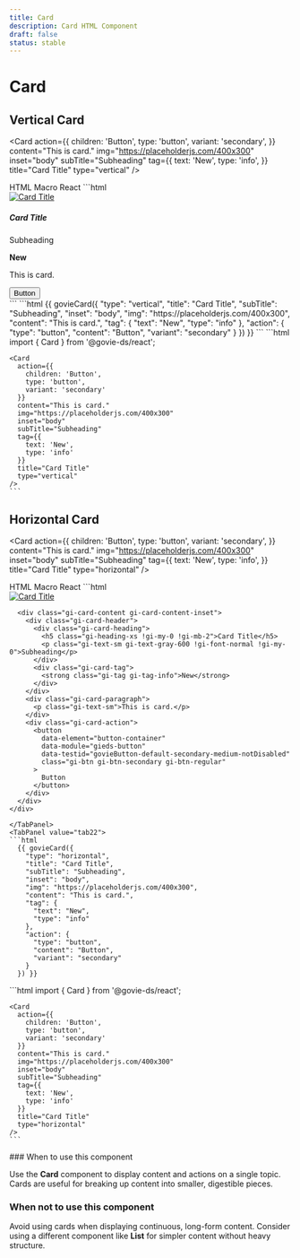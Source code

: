 ```yaml
---
title: Card
description: Card HTML Component
draft: false
status: stable
---
```


# Card

<ComponentStatusBlock componentId="card" />

## Vertical Card

<Card
  action={{
    children: 'Button',
    type: 'button',
    variant: 'secondary',
  }}
  content="This is card."
  img="https://placeholderjs.com/400x300"
  inset="body"
  subTitle="Subheading"
  tag={{
    text: 'New',
    type: 'info',
  }}
  title="Card Title"
  type="vertical"
/>

<Tabs id="tab1">
  <TabList>
    <TabItem value="tab11" checked>HTML</TabItem>
    <TabItem value="tab12">Macro</TabItem>
    <TabItem value="tab13">React</TabItem>
  </TabList>
  <TabPanel value="tab11">
  ```html
   <div class="gi-card gi-card-vertical">
    <div class="gi-card-image">
      <a href="">
        <img src="https://placeholderjs.com/400x300" alt="Card Title" />
      </a>
    </div>
    <div class="gi-card-content gi-card-content-inset">
      <div class="gi-card-header">
        <div class="gi-card-heading">
          <h5 class="gi-heading-xs !gi-my-0 !gi-mb-2">Card Title</h5>
          <p class="gi-text-sm gi-text-gray-600 !gi-font-normal !gi-my-0">Subheading</p>
        </div>
        <div class="gi-card-tag">
          <strong class="gi-tag gi-tag-info">New</strong>
        </div>
      </div>
      <div class="gi-card-paragraph">
        <p class="gi-text-sm">This is card.</p>
      </div>
      <div class="gi-card-action">
        <button
          data-element="button-container"
          data-module="gieds-button"
          data-testid="govieButton-default-secondary-medium-notDisabled"
          class="gi-btn gi-btn-secondary gi-btn-regular"
        >
          Button
        </button>
      </div>
    </div>
  </div>
  ```
  </TabPanel>
  <TabPanel value="tab12">
  ```html
    {{ govieCard({
      "type": "vertical",
      "title": "Card Title",
      "subTitle": "Subheading",
      "inset": "body",
      "img": "https://placeholderjs.com/400x300",
      "content": "This is card.",
      "tag": {
        "text": "New",
        "type": "info"
      },
      "action": {
        "type": "button",
        "content": "Button",
        "variant": "secondary"
      }
    }) }}
  ```
  </TabPanel>
  <TabPanel value="tab13">
    ```html
    import { Card } from '@govie-ds/react';

    <Card
      action={{
        children: 'Button',
        type: 'button',
        variant: 'secondary'
      }}
      content="This is card."
      img="https://placeholderjs.com/400x300"
      inset="body"
      subTitle="Subheading"
      tag={{
        text: 'New',
        type: 'info'
      }}
      title="Card Title"
      type="vertical"
    />
    ```

  </TabPanel>
</Tabs>

## Horizontal Card

<Card
  action={{
    children: 'Button',
    type: 'button',
    variant: 'secondary',
  }}
  content="This is card."
  img="https://placeholderjs.com/400x300"
  inset="body"
  subTitle="Subheading"
  tag={{
    text: 'New',
    type: 'info',
  }}
  title="Card Title"
  type="horizontal"
/>

<Tabs id="tab2">
  <TabList>
    <TabItem value="tab21" checked>HTML</TabItem>
    <TabItem value="tab22">Macro</TabItem>
    <TabItem value="tab23">React</TabItem>
  </TabList>
  <TabPanel value="tab21">
  ```html
    <div class="gi-card gi-card-horizontal">
      <div class="gi-card-image">
        <a href="">
          <img src="https://placeholderjs.com/400x300" alt="Card Title" />
        </a>
      </div>

      <div class="gi-card-content gi-card-content-inset">
        <div class="gi-card-header">
          <div class="gi-card-heading">
            <h5 class="gi-heading-xs !gi-my-0 !gi-mb-2">Card Title</h5>
            <p class="gi-text-sm gi-text-gray-600 !gi-font-normal !gi-my-0">Subheading</p>
          </div>
          <div class="gi-card-tag">
            <strong class="gi-tag gi-tag-info">New</strong>
          </div>
        </div>
        <div class="gi-card-paragraph">
          <p class="gi-text-sm">This is card.</p>
        </div>
        <div class="gi-card-action">
          <button
            data-element="button-container"
            data-module="gieds-button"
            data-testid="govieButton-default-secondary-medium-notDisabled"
            class="gi-btn gi-btn-secondary gi-btn-regular"
          >
            Button
          </button>
        </div>
      </div>
    </div>

````
</TabPanel>
<TabPanel value="tab22">
```html
  {{ govieCard({
    "type": "horizontal",
    "title": "Card Title",
    "subTitle": "Subheading",
    "inset": "body",
    "img": "https://placeholderjs.com/400x300",
    "content": "This is card.",
    "tag": {
      "text": "New",
      "type": "info"
    },
    "action": {
      "type": "button",
      "content": "Button",
      "variant": "secondary"
    }
  }) }}
````

  </TabPanel>
  <TabPanel value="tab23">
    ```html
    import { Card } from '@govie-ds/react';

    <Card
      action={{
        children: 'Button',
        type: 'button',
        variant: 'secondary'
      }}
      content="This is card."
      img="https://placeholderjs.com/400x300"
      inset="body"
      subTitle="Subheading"
      tag={{
        text: 'New',
        type: 'info'
      }}
      title="Card Title"
      type="horizontal"
    />
    ```

  </TabPanel>
</Tabs>
### When to use this component

Use the **Card** component to display content and actions on a single topic. Cards are useful for breaking up content into smaller, digestible pieces.

### When not to use this component

Avoid using cards when displaying continuous, long-form content. Consider using a different component like **List** for simpler content without heavy structure.
